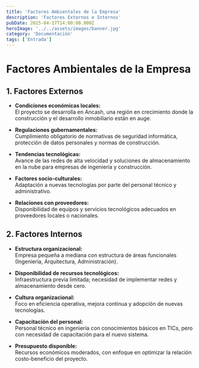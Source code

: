 ```yaml
---
title: 'Factores Ambientales de la Empresa'
description: 'Factores Externos e Internos'
pubDate: 2025-04-17T14:00:00.000Z
heroImage: '../../assets/images/banner.jpg'
category: 'Documentación'
tags: ['Entrada']
---
```


# Factores Ambientales de la Empresa

## 1. Factores Externos

- **Condiciones económicas locales:**  
  El proyecto se desarrolla en Ancash, una región en crecimiento donde la construcción y el desarrollo inmobiliario están en auge.

- **Regulaciones gubernamentales:**  
  Cumplimiento obligatorio de normativas de seguridad informática, protección de datos personales y normas de construcción.

- **Tendencias tecnológicas:**  
  Avance de las redes de alta velocidad y soluciones de almacenamiento en la nube para empresas de ingeniería y construcción.

- **Factores socio-culturales:**  
  Adaptación a nuevas tecnologías por parte del personal técnico y administrativo.

- **Relaciones con proveedores:**  
  Disponibilidad de equipos y servicios tecnológicos adecuados en proveedores locales o nacionales.

## 2. Factores Internos

- **Estructura organizacional:**  
  Empresa pequeña a mediana con estructura de áreas funcionales (Ingeniería, Arquitectura, Administración).

- **Disponibilidad de recursos tecnológicos:**  
  Infraestructura previa limitada; necesidad de implementar redes y almacenamiento desde cero.

- **Cultura organizacional:**  
  Foco en eficiencia operativa, mejora continua y adopción de nuevas tecnologías.

- **Capacitación del personal:**  
  Personal técnico en ingeniería con conocimientos básicos en TICs, pero con necesidad de capacitación para el nuevo sistema.

- **Presupuesto disponible:**  
  Recursos económicos moderados, con enfoque en optimizar la relación costo-beneficio del proyecto.
